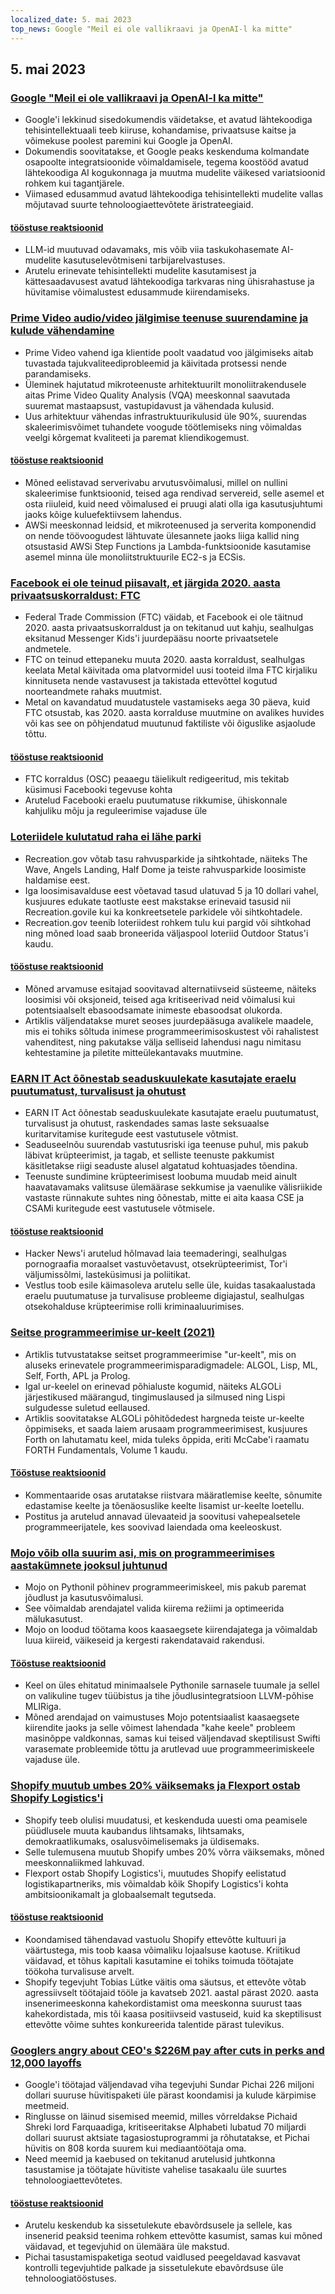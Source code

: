 ```yaml
---
localized_date: 5. mai 2023
top_news: Google "Meil ei ole vallikraavi ja OpenAI-l ka mitte"
---
```




<CallToAction />

<Steps>

## 5. mai 2023

### [Google "Meil ei ole vallikraavi ja OpenAI-l ka mitte"](https://www.semianalysis.com/p/google-we-have-no-moat-and-neither)

- Google'i lekkinud sisedokumendis väidetakse, et avatud lähtekoodiga tehisintellektuaali teeb kiiruse, kohandamise, privaatsuse kaitse ja võimekuse poolest paremini kui Google ja OpenAI.
- Dokumendis soovitatakse, et Google peaks keskenduma kolmandate osapoolte integratsioonide võimaldamisele, tegema koostööd avatud lähtekoodiga AI kogukonnaga ja muutma mudelite väikesed variatsioonid rohkem kui tagantjärele.
- Viimased edusammud avatud lähtekoodiga tehisintellekti mudelite vallas mõjutavad suurte tehnoloogiaettevõtete äristrateegiaid.

#### [tööstuse reaktsioonid](http://news.ycombinator.com/item?id=35813322)

- LLM-id muutuvad odavamaks, mis võib viia taskukohasemate AI-mudelite kasutuselevõtmiseni tarbijarelvastuses.
- Arutelu erinevate tehisintellekti mudelite kasutamisest ja kättesaadavusest avatud lähtekoodiga tarkvaras ning ühisrahastuse ja hüvitamise võimalustest edusammude kiirendamiseks.

### [Prime Video audio/video jälgimise teenuse suurendamine ja kulude vähendamine](https://www.primevideotech.com/video-streaming/scaling-up-the-prime-video-audio-video-monitoring-service-and-reducing-costs-by-90)

- Prime Video vahend iga klientide poolt vaadatud voo jälgimiseks aitab tuvastada tajukvaliteediprobleemid ja käivitada protsessi nende parandamiseks.
- Üleminek hajutatud mikroteenuste arhitektuurilt monoliitrakendusele aitas Prime Video Quality Analysis (VQA) meeskonnal saavutada suuremat mastaapsust, vastupidavust ja vähendada kulusid.
- Uus arhitektuur vähendas infrastruktuurikulusid üle 90%, suurendas skaleerimisvõimet tuhandete voogude töötlemiseks ning võimaldas veelgi kõrgemat kvaliteeti ja paremat kliendikogemust.

#### [tööstuse reaktsioonid](http://news.ycombinator.com/item?id=35811741)

- Mõned eelistavad serverivabu arvutusvõimalusi, millel on nullini skaleerimise funktsioonid, teised aga rendivad servereid, selle asemel et osta riiuleid, kuid need võimalused ei pruugi alati olla iga kasutusjuhtumi jaoks kõige kuluefektiivsem lahendus.
- AWSi meeskonnad leidsid, et mikroteenused ja serverita komponendid on nende töövoogudest lähtuvate ülesannete jaoks liiga kallid ning otsustasid AWSi Step Functions ja Lambda-funktsioonide kasutamise asemel minna üle monoliitstruktuurile EC2-s ja ECSis.

### [Facebook ei ole teinud piisavalt, et järgida 2020. aasta privaatsuskorraldust: FTC](https://arstechnica.com/tech-policy/2023/05/ftc-says-facebook-violated-privacy-order-proposes-ban-on-monetizing-youth-data/)

- Federal Trade Commission (FTC) väidab, et Facebook ei ole täitnud 2020. aasta privaatsuskorraldust ja on tekitanud uut kahju, sealhulgas eksitanud Messenger Kids'i juurdepääsu noorte privaatsetele andmetele.
- FTC on teinud ettepaneku muuta 2020. aasta korraldust, sealhulgas keelata Metal käivitada oma platvormidel uusi tooteid ilma FTC kirjaliku kinnituseta nende vastavusest ja takistada ettevõttel kogutud noorteandmete rahaks muutmist.
- Metal on kavandatud muudatustele vastamiseks aega 30 päeva, kuid FTC otsustab, kas 2020. aasta korralduse muutmine on avalikes huvides või kas see on põhjendatud muutunud faktiliste või õiguslike asjaolude tõttu.

#### [tööstuse reaktsioonid](http://news.ycombinator.com/item?id=35814081)

- FTC korraldus (OSC) peaaegu täielikult redigeeritud, mis tekitab küsimusi Facebooki tegevuse kohta
- Arutelud Facebooki eraelu puutumatuse rikkumise, ühiskonnale kahjuliku mõju ja reguleerimise vajaduse üle

### [Loteriidele kulutatud raha ei lähe parki](https://outdoorstatus.com/articles/recreation-gov-lottery-fees/)

- Recreation.gov võtab tasu rahvusparkide ja sihtkohtade, näiteks The Wave, Angels Landing, Half Dome ja teiste rahvusparkide loosimiste haldamise eest.
- Iga loosimisavalduse eest võetavad tasud ulatuvad 5 ja 10 dollari vahel, kusjuures edukate taotluste eest makstakse erinevaid tasusid nii Recreation.govile kui ka konkreetsetele parkidele või sihtkohtadele.
- Recreation.gov teenib loteriidest rohkem tulu kui pargid või sihtkohad ning mõned load saab broneerida väljaspool loteriid Outdoor Status'i kaudu.

#### [tööstuse reaktsioonid](http://news.ycombinator.com/item?id=35809570)

- Mõned arvamuse esitajad soovitavad alternatiivseid süsteeme, näiteks loosimisi või oksjoneid, teised aga kritiseerivad neid võimalusi kui potentsiaalselt ebasoodsamate inimeste ebasoodsat olukorda.
- Artiklis väljendatakse muret seoses juurdepääsuga avalikele maadele, mis ei tohiks sõltuda inimese programmeerimisoskustest või rahalistest vahenditest, ning pakutakse välja selliseid lahendusi nagu nimitasu kehtestamine ja piletite mitteülekantavaks muutmine.

### [EARN IT Act õõnestab seaduskuulekate kasutajate eraelu puutumatust, turvalisust ja ohutust](https://techfreedom.org/earn-it-act-remains-a-threat-to-liberty-security-safety-of-children/)

- EARN IT Act õõnestab seaduskuulekate kasutajate eraelu puutumatust, turvalisust ja ohutust, raskendades samas laste seksuaalse kuritarvitamise kuritegude eest vastutusele võtmist.
- Seaduseelnõu suurendab vastutusriski iga teenuse puhul, mis pakub läbivat krüpteerimist, ja tagab, et selliste teenuste pakkumist käsitletakse riigi seaduste alusel algatatud kohtuasjades tõendina.
- Teenuste sundimine krüpteerimisest loobuma muudab meid ainult haavatavamaks valitsuse ülemäärase sekkumise ja vaenulike välisriikide vastaste rünnakute suhtes ning õõnestab, mitte ei aita kaasa CSE ja CSAMi kuritegude eest vastutusele võtmisele.

#### [tööstuse reaktsioonid](http://news.ycombinator.com/item?id=35814113)

- Hacker News'i arutelud hõlmavad laia teemaderingi, sealhulgas pornograafia moraalset vastuvõetavust, otsekrüpteerimist, Tor'i väljumissõlmi, lasteküsimusi ja poliitikat.
- Vestlus toob esile käimasoleva arutelu selle üle, kuidas tasakaalustada eraelu puutumatuse ja turvalisuse probleeme digiajastul, sealhulgas otsekohalduse krüpteerimise rolli kriminaaluurimises.

### [Seitse programmeerimise ur-keelt (2021)](https://madhadron.com/programming/seven_ur_languages.html)

- Artiklis tutvustatakse seitset programmeerimise "ur-keelt", mis on aluseks erinevatele programmeerimisparadigmadele: ALGOL, Lisp, ML, Self, Forth, APL ja Prolog.
- Igal ur-keelel on erinevad põhialuste kogumid, näiteks ALGOLi järjestikused määrangud, tingimuslaused ja silmused ning Lispi sulgudesse suletud eellaused.
- Artiklis soovitatakse ALGOLi põhitõdedest hargneda teiste ur-keelte õppimiseks, et saada laiem arusaam programmeerimisest, kusjuures Forth on lahutamatu keel, mida tuleks õppida, eriti McCabe'i raamatu FORTH Fundamentals, Volume 1 kaudu.

#### [Tööstuse reaktsioonid](http://news.ycombinator.com/item?id=35813496)

- Kommentaaride osas arutatakse riistvara määratlemise keelte, sõnumite edastamise keelte ja tõenäosuslike keelte lisamist ur-keelte loetellu.
- Postitus ja arutelud annavad ülevaateid ja soovitusi vahepealsetele programmeerijatele, kes soovivad laiendada oma keeleoskust.

### [Mojo võib olla suurim asi, mis on programmeerimises aastakümnete jooksul juhtunud](https://www.fast.ai/posts/2023-05-03-mojo-launch.html)

- Mojo on Pythonil põhinev programmeerimiskeel, mis pakub paremat jõudlust ja kasutusvõimalusi.
- See võimaldab arendajatel valida kiirema režiimi ja optimeerida mälukasutust.
- Mojo on loodud töötama koos kaasaegsete kiirendajatega ja võimaldab luua kiireid, väikeseid ja kergesti rakendatavaid rakendusi.

#### [Tööstuse reaktsioonid](http://news.ycombinator.com/item?id=35809658)

- Keel on üles ehitatud minimaalsele Pythonile sarnasele tuumale ja sellel on valikuline tugev tüübistus ja tihe jõudlusintegratsioon LLVM-põhise MLIRiga.
- Mõned arendajad on vaimustuses Mojo potentsiaalist kaasaegsete kiirendite jaoks ja selle võimest lahendada "kahe keele" probleem masinõppe valdkonnas, samas kui teised väljendavad skeptilisust Swifti varasemate probleemide tõttu ja arutlevad uue programmeerimiskeele vajaduse üle.

### [Shopify muutub umbes 20% väiksemaks ja Flexport ostab Shopify Logistics'i](https://news.shopify.com/important-team-and-business-changes)

- Shopify teeb olulisi muudatusi, et keskenduda uuesti oma peamisele püüdlusele muuta kaubandus lihtsamaks, lihtsamaks, demokraatlikumaks, osalusvõimelisemaks ja üldisemaks.
- Selle tulemusena muutub Shopify umbes 20% võrra väiksemaks, mõned meeskonnaliikmed lahkuvad.
- Flexport ostab Shopify Logistics'i, muutudes Shopify eelistatud logistikapartneriks, mis võimaldab kõik Shopify Logistics'i kohta ambitsioonikamalt ja globaalsemalt tegutseda.

#### [tööstuse reaktsioonid](http://news.ycombinator.com/item?id=35813763)

- Koondamised tähendavad vastuolu Shopify ettevõtte kultuuri ja väärtustega, mis toob kaasa võimaliku lojaalsuse kaotuse. Kriitikud väidavad, et tõhus kapitali kasutamine ei tohiks toimuda töötajate töökoha turvalisuse arvelt.
- Shopify tegevjuht Tobias Lütke väitis oma säutsus, et ettevõte võtab agressiivselt töötajaid tööle ja kavatseb 2021. aastal pärast 2020. aasta insenerimeeskonna kahekordistamist oma meeskonna suurust taas kahekordistada, mis tõi kaasa positiivseid vastuseid, kuid ka skeptilisust ettevõtte võime suhtes konkureerida talentide pärast tulevikus.

### [Googlers angry about CEO's $226M pay after cuts in perks and 12,000 layoffs](https://arstechnica.com/tech-policy/2023/05/googlers-angry-about-ceos-226m-pay-after-cuts-in-perks-and-12000-layoffs/)

- Google'i töötajad väljendavad viha tegevjuhi Sundar Pichai 226 miljoni dollari suuruse hüvitispaketi üle pärast koondamisi ja kulude kärpimise meetmeid.
- Ringlusse on läinud sisemised meemid, milles võrreldakse Pichaid Shreki lord Farquaadiga, kritiseeritakse Alphabeti lubatud 70 miljardi dollari suurust aktsiate tagasiostuprogrammi ja rõhutatakse, et Pichai hüvitis on 808 korda suurem kui mediaantöötaja oma.
- Need meemid ja kaebused on tekitanud arutelusid juhtkonna tasustamise ja töötajate hüvitiste vahelise tasakaalu üle suurtes tehnoloogiaettevõtetes.

#### [tööstuse reaktsioonid](http://news.ycombinator.com/item?id=35821927)

- Arutelu keskendub ka sissetulekute ebavõrdsusele ja sellele, kas insenerid peaksid teenima rohkem ettevõtte kasumist, samas kui mõned väidavad, et tegevjuhid on ülemäära üle makstud.
- Pichai tasustamispaketiga seotud vaidlused peegeldavad kasvavat kontrolli tegevjuhtide palkade ja sissetulekute ebavõrdsuse üle tehnoloogiatööstuses.

</Steps>
